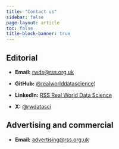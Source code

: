 ```yaml
---
title: "Contact us"
sidebar: false
page-layout: article
toc: false
title-block-banner: true
---
```

## Editorial

- **Email:** [rwds@rss.org.uk](mailto:rwds@rss.org.uk)

- **GitHub:** [@realworlddatascience](https://github.com/realworlddatascience))

- **LinkedIn:** [RSS Real World Data Science](https://www.linkedin.com/showcase/rss-real-world-data-science)

- **X:** [@rwdatasci](https://twitter.com/rwdatasci)

## Advertising and commercial

- **Email:** [advertising@rss.org.uk](mailto:advertising@rss.org.uk)